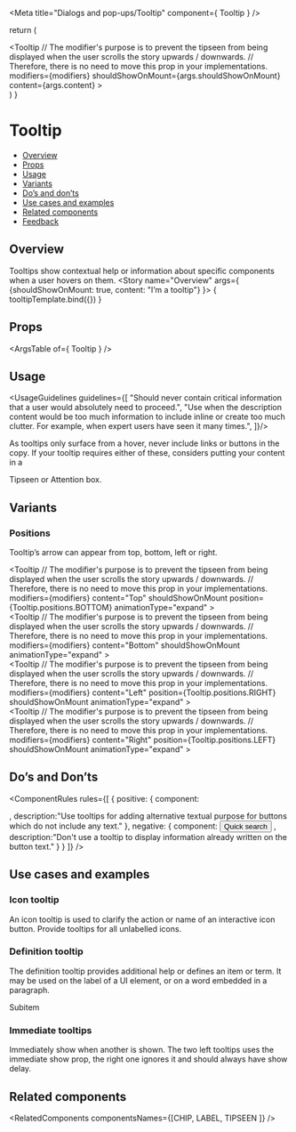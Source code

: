 
<Meta
  title="Dialogs and pop-ups/Tooltip"
  component={ Tooltip }
/>

<!--- Component template -->

  return (
    <div className="monday-storybook-tooltip_overview">
      <Tooltip
        // The modifier's purpose is to prevent the tipseen from being displayed when the user scrolls the story upwards / downwards.
        // Therefore, there is no need to move this prop in your implementations.
        modifiers={modifiers}
        shouldShowOnMount={args.shouldShowOnMount}
        content={args.content}
      >
        <div />
      </Tooltip>
    </div>
  )
}

<!--- Component documentation -->

# Tooltip
- [Overview](#overview)
- [Props](#props)
- [Usage](#usage)
- [Variants](#variants)
- [Do’s and don’ts](#dos-and-donts)
- [Use cases and examples](#use-cases-and-examples)
- [Related components](#related-components)
- [Feedback](#feedback)

## Overview
Tooltips show contextual help or information about specific components when a user hovers on them.
<Canvas>
  <Story name="Overview"
         args={ {shouldShowOnMount: true, content: "I’m a tooltip"} }>
    { tooltipTemplate.bind({}) }
  </Story>
</Canvas>

## Props
<ArgsTable of={ Tooltip } />

## Usage
<UsageGuidelines guidelines={[
  "Should never contain critical information that a user would absolutely need to proceed.",
  "Use when the description content would be too much information to include inline or create too much clutter. For example, when expert users have seen it many times.",
]}/>

<Tip>As tooltips only surface from a hover, never include links or buttons in the copy. If your tooltip requires either of these, considers putting your content in a
  <Link href="/?path=/docs/components-tipseen--overview" size={Link.sizes.SMALL} withoutSpacing>Tipseen</Link> or
   <Link href="/?path=/docs/components-attentionbox--overview" size={Link.sizes.SMALL}>Attention box.</Link>
</Tip>

## Variants
### Positions
Tooltip’s arrow can appear from top, bottom, left or right.
<Canvas>
  <Story name="Positions">
    <div className="monday-storybook-tooltip_top">
      <Tooltip
        // The modifier's purpose is to prevent the tipseen from being displayed when the user scrolls the story upwards / downwards.
        // Therefore, there is no need to move this prop in your implementations.
        modifiers={modifiers}
        content="Top"
        shouldShowOnMount
        position={Tooltip.positions.BOTTOM}
        animationType="expand"
      >
        <div />
      </Tooltip>
    </div>
    <div className="monday-storybook-tooltip_bottom">
      <Tooltip
        // The modifier's purpose is to prevent the tipseen from being displayed when the user scrolls the story upwards / downwards.
        // Therefore, there is no need to move this prop in your implementations.
        modifiers={modifiers}
        content="Bottom"
        shouldShowOnMount
        animationType="expand"
      >
        <div />
      </Tooltip>
    </div>
    <div className="monday-storybook-tooltip_right">
      <Tooltip
        // The modifier's purpose is to prevent the tipseen from being displayed when the user scrolls the story upwards / downwards.
        // Therefore, there is no need to move this prop in your implementations.
        modifiers={modifiers}
        content="Left"
        position={Tooltip.positions.RIGHT}
        shouldShowOnMount
        animationType="expand"
      >
        <div />
      </Tooltip>
    </div>
    <div className="monday-storybook-tooltip_left">
      <Tooltip
        // The modifier's purpose is to prevent the tipseen from being displayed when the user scrolls the story upwards / downwards.
        // Therefore, there is no need to move this prop in your implementations.
        modifiers={modifiers}
        content="Right"
        position={Tooltip.positions.LEFT}
        shouldShowOnMount
        animationType="expand"
      >
        <div />
      </Tooltip>
    </div>
  </Story>
</Canvas>

## Do’s and Don’ts
<ComponentRules
  rules={[
    {
      positive: {
        component:
        <Tooltip
          shouldShowOnMount
          content="Open quick search  + B"
        >
          <div className="monday-storybook-tooltip_icon-box"><Icon icon={Bolt} iconSize="32" /></div>
        </Tooltip>,
        description:"Use tooltips for adding alternative textual purpose for buttons which do not include any text."
      },
      negative: {
        component:
        <Tooltip
          shouldShowOnMount
          content="Open quick search  + B"
        >
          <Button>Quick search</Button>
        </Tooltip>,
        description:"Don't use a tooltip to display information already written on the button text."
      }
    }
  ]}
/>

## Use cases and examples
### Icon tooltip
An icon tooltip is used to clarify the action or name of an interactive icon button. Provide tooltips for all unlabelled icons.
<Canvas>
  <Story name="Icon tooltip">
    <div className="monday-storybook-tooltip_box">
      <Tooltip
        content="Hidden columns"
      >
        <div className="monday-storybook-tooltip_icon-wrapper"><Icon icon={Hide} /></div>
      </Tooltip>
    </div>
  </Story>
</Canvas>

### Definition tooltip
The definition tooltip provides additional help or defines an item or term. It may be used on the label of a UI element, or on a word embedded in a paragraph.
<Canvas>
  <Story name="Definition tooltip">
    <div className="monday-storybook-tooltip_box">
      <Tooltip
        content="Item name: Bottom sheets"
      >
        <div className="monday-storybook-tooltip_icon-wrapper">
          <Icon icon={Subitems} /> 
          <span>Subitem</span>
        </div>
      </Tooltip>
    </div>
  </Story>
</Canvas>

### Immediate tooltips
Immediately show when another is shown. The two left tooltips uses the immediate show prop, the right one ignores it and should always have show delay.
<Canvas>
  <Story name="Immediate tooltips">
    <div className="monday-storybook-tooltip_box">
      <Tooltip
        content="I'm a tooltip"
      >
        <TooltipReference />
      </Tooltip>
      <Tooltip
        content="I'm a tooltip"
      >
        <TooltipReference />
      </Tooltip>
      <Tooltip
        content="I'm a tooltip"
      >
        <TooltipReference />
      </Tooltip>
    </div>
  </Story>
</Canvas>

## Related components
<RelatedComponents componentsNames={[CHIP, LABEL, TIPSEEN ]} />
